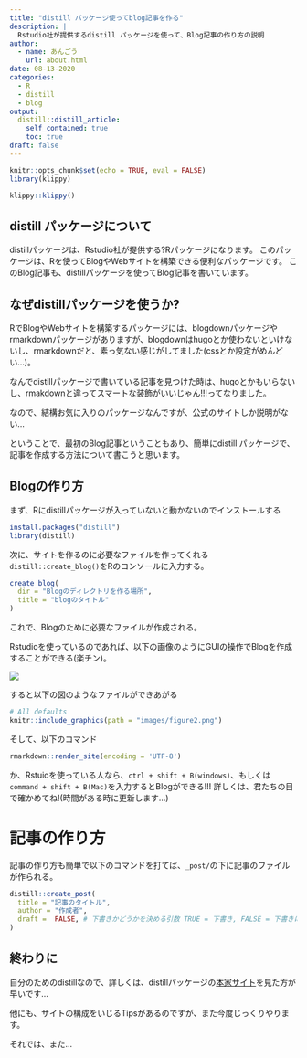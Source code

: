 ```yaml
---
title: "distill パッケージ使ってblog記事を作る"
description: |
  Rstudio社が提供するdistill パッケージを使って、Blog記事の作り方の説明
author:
  - name: あんごう
    url: about.html
date: 08-13-2020
categories:
  - R
  - distill
  - blog
output:
  distill::distill_article:
    self_contained: true
    toc: true
draft: false
---
```


```r
knitr::opts_chunk$set(echo = TRUE, eval = FALSE)
library(klippy)
```

```r
klippy::klippy()
```

## distill パッケージについて

distillパッケージは、Rstudio社が提供する?Rパッケージになります。
このパッケージは、Rを使ってBlogやWebサイトを構築できる便利なパッケージです。
このBlog記事も、distillパッケージを使ってBlog記事を書いています。

## なぜdistillパッケージを使うか?

RでBlogやWebサイトを構築するパッケージには、blogdownパッケージやrmarkdownパッケージがありますが、blogdownはhugoとか使わないといけないし、rmarkdownだと、素っ気ない感じがしてました(cssとか設定がめんどい...)。

なんでdistillパッケージで書いている記事を見つけた時は、hugoとかもいらないし、rmakdownと違ってスマートな装飾がいいじゃん!!!ってなりました。

なので、結構お気に入りのパッケージなんですが、公式のサイトしか説明がない...

ということで、最初のBlog記事ということもあり、簡単にdistill パッケージで、
記事を作成する方法について書こうと思います。

## Blogの作り方

まず、Rにdistillパッケージが入っていないと動かないのでインストールする

```r
install.packages("distill")
library(distill)
```

次に、サイトを作るのに必要なファイルを作ってくれる`distill::create_blog()`をRのコンソールに入力する。

```r
create_blog(
  dir = "Blogのディレクトリを作る場所",
  title = "blogのタイトル"
)
```

これで、Blogのために必要なファイルが作成される。

Rstudioを使っているのであれば、以下の画像のようにGUIの操作でBlogを作成することができる(楽チン)。

![](images/figure1.png)

すると以下の図のようなファイルができあがる

```r
# All defaults
knitr::include_graphics(path = "images/figure2.png")
```


そして、以下のコマンド

```r
rmarkdown::render_site(encoding = 'UTF-8')
```

か、Rstuioを使っている人なら、`ctrl + shift + B(windows)`、もしくは
`command + shift + B(Mac)`を入力するとBlogができる!!!
詳しくは、君たちの目で確かめてね!(時間がある時に更新します...)

# 記事の作り方

記事の作り方も簡単で以下のコマンドを打てば、`_post/`の下に記事のファイルが作られる。

```r
distill::create_post(
  title = "記事のタイトル",
  author = "作成者",
  draft =  FALSE, # 下書きかどうかを決める引数 TRUE = 下書き, FALSE = 下書きにしない
)
```

## 終わりに

自分のためのdistillなので、詳しくは、distillパッケージの[本家サイト](https://rstudio.github.io/distill/)を見た方が早いです...

他にも、サイトの構成をいじるTipsがあるのですが、また今度じっくりやります。

それでは、また...